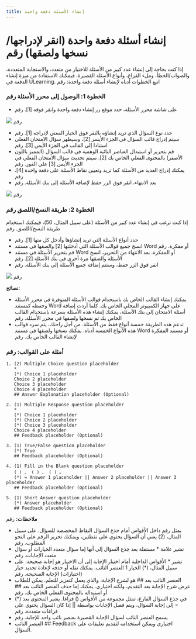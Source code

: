 ```yaml
---
title: إنشاء الأسئلة دفعة واحية
---
```



 
 # إنشاء أسئلة دفعة واحدة (انقر لإدراجها/نسخها ولصقها) رقم 
 
 إذا كنت بحاجة إلى إنشاء عدد كبير من الأسئلة للاختيار من متعدد، والاستجابة المتعددة، والصواب/الخطأ، وملء الفراغ، وأنواع الأسئلة القصيرة، فيمكنك الاستفادة من ميزة إنشاء الدفعة في ULearning. اتبع الخطوات أدناه لإنشاء أسئلة دفعة واحدة: رقم 
 
 ### الخطوة 1: الوصول إلى محرر الأسئلة رقم 
 
 - على شاشة محرر الأسئلة، حدد موقع زر إنشاء دفعة واحدة وانقر فوقه [1]. رقم 
 
 ![]( /img/utest/teacher/question07.png) رقم 
 
 - حدد نوع السؤال الذي تريد إنشاؤه بالنقر فوق الخيار المعني لإدراجه [1]. رقم 
 - سيتم إدراج قالب السؤال في الجزء الأيسر [2]، وسيظهر سؤال الامتحان الفعلي استنادا إلى القالب في الجزء الأيمن [3]. رقم 
 - قم بتحرير أو استبدال العناصر النائبة الوهمية في قالب السؤال (المميز باللون الأصفر) بالمحتوى الفعلي الخاص بك [2]. سيتم تحديث سؤال الامتحان الفعلي في الجزء الأيمن [3] على الفور. رقم 
 - يمكنك إدراج العديد من الأسئلة كما تريد وتعيين نقاط الأسئلة على دفعة واحدة [4]. رقم 
 - بعد الانتهاء، انقر فوق الزر حفظ لإضافة الأسئلة إلى بنك الأسئلة. رقم 
 
 ![]( /img/utest/teacher/question08.png) رقم 
 
 ### الخطوة 2: طريقة النسخ/اللصق رقم 
 
 إذا كنت ترغب في إنشاء عدد كبير من الأسئلة (على سبيل المثال، 50)، فيمكنك استخدام طريقة النسخ/اللصق. رقم 
 - حدد أنواع الأسئلة التي تريد إنشاؤها وأدخل كل منها [1]. رقم 
 - انسخ جميع قوالب الأسئلة التي أدخلتها [2] والصقها في مستند Word أو مفكرة. رقم 
 - قم بتحرير الأسئلة في مستند Word أو المفكرة. بعد الانتهاء من التحرير، انسخ الأسئلة والصقها مرة أخرى في بنك الأسئلة [2]. رقم 
 - انقر فوق الزر حفظ، وستتم إضافة جميع الأسئلة إلى بنك الأسئلة. رقم 
 
 ![]( /img/utest/teacher/question09.png) رقم 
 
 **نصائح:**
 - يمكنك إنشاء القالب الخاص بك باستخدام قوالب الأسئلة المتوفرة في محرر الأسئلة وحفظه كمستند Word على جهاز الكمبيوتر المحلي الخاص بك. كلما أردت إضافة أسئلة الامتحان إلى بنك الأسئلة، يمكنك إنشاء هذه الأسئلة بسرعة باستخدام القالب الخاص بك ثم نسخها ولصقها في محرر الأسئلة. رقم 
 - تدعم هذه الطريقة خمسة أنواع فقط من الأسئلة. من أجل راحتك، يتم سرد قوالب هذه الأنواع الخمسة أدناه. يمكنك نسخها ولصقها في مستند Word أو مستند المفكرة لإنشاء القالب الخاص بك. رقم 
 
 ### أمثلة على القوالب: رقم 

```
1. (2) Multiple Choice question placeholder
   *
   (*) Choice 1 placeholder
   Choice 2 placeholder
   Choice 3 placeholder
   Choice 4 placeholder
   ## Answer Explanation placeholder (Optional)

2. (1) Multiple Response question placeholder
   *
   (*) Choice 1 placeholder
   (*) Choice 2 placeholder
   (*) Choice 3 placeholder
   Choice 4 placeholder
   ## Feedback placeholder (Optional)

3. (1) True/False question placeholder
   (*) True
   ## Feedback placeholder (Optional)

4. (1) Fill in the Blank question placeholder
   ( ) 、 ( ) 、 ( ) 。
   (*) = Answer 1 placeholder || Answer 2 placeholder || Answer 3 placeholder
   ## Feedback placeholder (Optional)

5. (1) Short Answer question placeholder
   (*) Answer placeholder
   ## Feedback placeholder (Optional)
```

 **ملاحظات:** رقم 
 
 - يمثل رقم داخل الأقواس أمام جذع السؤال النقاط المخصصة للسؤال. على سبيل المثال، (2) يعني أن السؤال يحتوي على نقطتين، ويمكنك تحرير الرقم على النحو المطلوب. رقم 
 - تشير علامة * مستقلة بعد جذع السؤال إلى أنها إما سؤال متعدد الخيارات أو سؤال متعدد الإجابات. رقم 
 - تشير * الأقواس الداخلية أمام اختيار الإجابة إلى أن الاختيار هو إجابة صحيحة. على سبيل المثال، (*) الخيار 1 العنصر النائب. يمكنك نقله أو حذفه لإعادة تحديد خيار (اختيارات) الإجابة الصحيحة. رقم 
 - العنصر النائب بعد ## هو لشرح الإجابة، والذي يعمل كتعزيز للتعلم. يمكن للطلاب عرض شرح الإجابة بعد التقديم، ولكنه اختياري. يمكنك إما حذف العنصر النائب بعد ## أو استبداله بالمحتوى الفعلي الخاص بك. رقم 
 - في جذع السؤال الفارغ، تمثل مجموعة من الأقواس () فراغا. يشير المحتوى بعد (*) = إلى إجابة السؤال، ويتم فصل الإجابات بواسطة || إذا كان السؤال يحتوي على فراغات متعددة. رقم 
 - يسمح العنصر النائب لسؤال الإجابة القصيرة بعنصر نائب واحد للإجابة. رقم 
 - العنصر النائب ## Feedback اختياري ويمكن استخدامه لتقديم تعليقات على السؤال.
